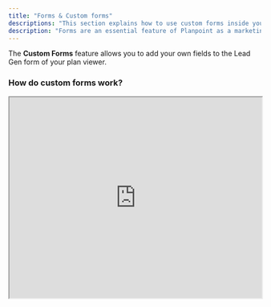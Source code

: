 ```yaml
---
title: "Forms & Custom forms"
descriptions: "This section explains how to use custom forms inside your plan viewer."
description: "Forms are an essential feature of Planpoint as a marketing software. Learn how to use and customize them."
---
```


The **Custom Forms** feature allows you to add your own fields to the Lead Gen form of your plan viewer.

### How do custom forms work?

<iframe src="https://streamable.com/e/ndsoe9" width="100%" height="400px" />